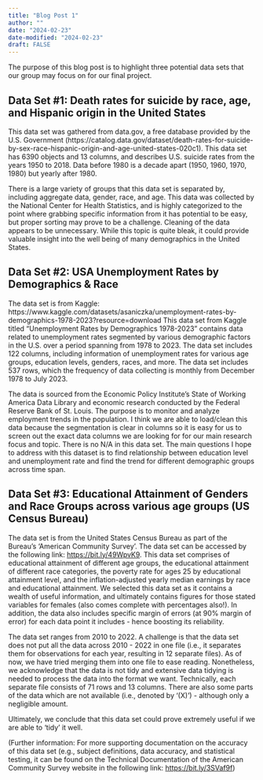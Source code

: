 ```yaml
---
title: "Blog Post 1"
author: ""
date: "2024-02-23"
date-modified: "2024-02-23"
draft: FALSE
---
```


The purpose of this blog post is to highlight three potential data sets that our group may focus on for our final project.

## Data Set #1: Death rates for suicide by race, age, and Hispanic origin in the United States

This data set was gathered from data.gov, a free database provided by the U.S. Government (https://catalog.data.gov/dataset/death-rates-for-suicide-by-sex-race-hispanic-origin-and-age-united-states-020c1). This data set has 6390 objects and 13 columns, and describes U.S. suicide rates from the years 1950 to 2018. Data before 1980 is a decade apart (1950, 1960, 1970, 1980) but yearly after 1980.

There is a large variety of groups that this data set is separated by, including aggregate data, gender, race, and age. This data was collected by the National Center for Health Statistics, and is highly categorized to the point where grabbing specific information from it has potential to be easy, but proper sorting may prove to be a challenge. Cleaning of the data appears to be unnecessary. While this topic is quite bleak, it could provide valuable insight into the well being of many demographics in the United States.

## Data Set #2: USA Unemployment Rates by Demographics & Race

The data set is from Kaggle: https://www.kaggle.com/datasets/asaniczka/unemployment-rates-by-demographics-1978-2023?resource=download This data set from Kaggle titled "Unemployment Rates by Demographics 1978-2023" contains data related to unemployment rates segmented by various demographic factors in the U.S. over a period spanning from 1978 to 2023. The data set includes 122 columns, including information of unemployment rates for various age groups, education levels, genders, races, and more. The data set includes 537 rows, which the frequency of data collecting is monthly from December 1978 to July 2023.

The data is sourced from the Economic Policy Institute’s State of Working America Data Library and economic research conducted by the Federal Reserve Bank of St. Louis. The purpose is to monitor and analyze employment trends in the population. I think we are able to load/clean this data because the segmentation is clear in columns so it is easy for us to screen out the exact data columns we are looking for for our main research focus and topic. There is no N/A in this data set. The main questions I hope to address with this dataset is to find relationship between education level and unemployment rate and find the trend for different demographic groups across time span.

## Data Set #3: Educational Attainment of Genders and Race Groups across various age groups (US Census Bureau)

The data set is from the United States Census Bureau as part of the Bureau's 'American Community Survey'. The data set can be accessed by the following link: <https://bit.ly/49WpvK9>. This data set comprises of educational attainment of different age groups, the educational attainment of different race categories, the poverty rate for ages 25 by educational attainment level, and the inflation-adjusted yearly median earnings by race and educational attainment. We selected this data set as it contains a wealth of useful information, and ultimately contains figures for those stated variables for females (also comes complete with percentages also!). In addition, the data also includes specific margin of errors (at 90% margin of error) for each data point it includes - hence boosting its reliability.

The data set ranges from 2010 to 2022. A challenge is that the data set does not put all the data across 2010 - 2022 in one file (i.e., it separates them for observations for each year, resulting in 12 separate files). As of now, we have tried merging them into one file to ease reading. Nonetheless, we acknowledge that the data is not tidy and extensive data tidying is needed to process the data into the format we want. Technically, each separate file consists of 71 rows and 13 columns. There are also some parts of the data which are not available (i.e., denoted by '(X)') - although only a negligible amount.

Ultimately, we conclude that this data set could prove extremely useful if we are able to 'tidy' it well.

(Further information: For more supporting documentation on the accuracy of this data set (e.g., subject definitions, data accuracy, and statistical testing, it can be found on the Technical Documentation of the American Community Survey website in the following link: <https://bit.ly/3SVaf9f>)
